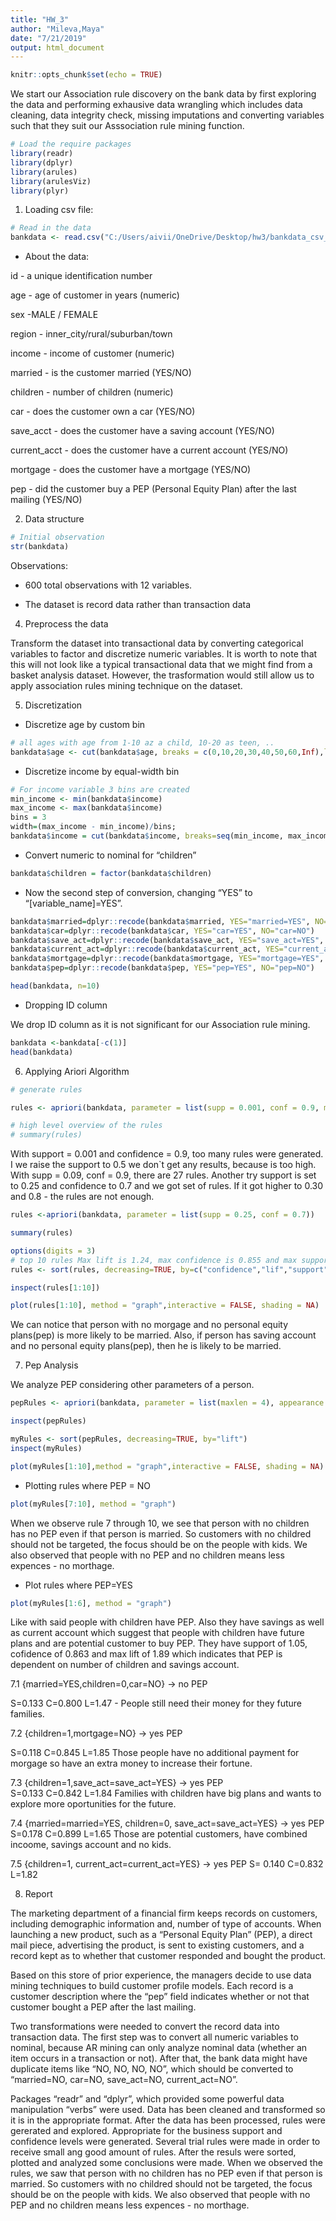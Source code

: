 ---
title: "HW_3"
author: "Mileva,Maya"
date: "7/21/2019"
output: html_document
---

```{r setup, include=FALSE}
knitr::opts_chunk$set(echo = TRUE)
```
We start our Association rule discovery on the bank data by first exploring the data and performing exhausive data wrangling which includes data cleaning, data integrity check, missing imputations and converting variables such that they suit our Asssociation rule mining function.

```{r include=FALSE, echo=FALSE}
# Load the require packages
library(readr)
library(dplyr)
library(arules)
library(arulesViz)
library(plyr)
```
1. Loading csv file:
```{r}
# Read in the data 
bankdata <- read.csv("C:/Users/aivii/OneDrive/Desktop/hw3/bankdata_csv_all.csv")
```
* About the data:

id - 	a unique identification number

age - age of customer in years (numeric)

sex -MALE / FEMALE

region - inner_city/rural/suburban/town

income - income of customer (numeric)

married - is the customer married (YES/NO)

children - number of children (numeric)

car - does the customer own a car (YES/NO)

save_acct - does the customer have a saving account (YES/NO)

current_acct - does the customer have a current account (YES/NO)

mortgage - does the customer have a mortgage (YES/NO)

pep - did the customer buy a PEP (Personal Equity Plan) after the last mailing (YES/NO)

2. Data structure
```{r}
# Initial observation
str(bankdata)
```
Observations:

* 600 total observations with 12 variables.

* The dataset is record data rather than transaction data 

4. Preprocess the data 

Transform the dataset into transactional data by converting categorical variables to factor and discretize numeric variables. It is worth to note that this will not look like a typical transactional data that we might find from a basket analysis dataset. However, the trasformation would still allow us to apply association rules mining technique on the dataset.


5. Discretization

* Discretize age by custom bin
```{r}
# all ages with age from 1-10 az a child, 10-20 as teen, ..
bankdata$age <- cut(bankdata$age, breaks = c(0,10,20,30,40,50,60,Inf),labels=c("child","teens","twenties","thirties","fourties","fifties","old"))
```

* Discretize income by equal-width bin

```{r}
# For income variable 3 bins are created 
min_income <- min(bankdata$income)
max_income <- max(bankdata$income)
bins = 3 
width=(max_income - min_income)/bins;
bankdata$income = cut(bankdata$income, breaks=seq(min_income, max_income, width))
```

* Convert numeric to nominal for "children"

```{r}
bankdata$children = factor(bankdata$children)
```

* Now the second step of conversion, changing "YES" to "[variable_name]=YES".

```{r}
bankdata$married=dplyr::recode(bankdata$married, YES="married=YES", NO="married=NO")
bankdata$car=dplyr::recode(bankdata$car, YES="car=YES", NO="car=NO")
bankdata$save_act=dplyr::recode(bankdata$save_act, YES="save_act=YES", NO="save_act=NO")
bankdata$current_act=dplyr::recode(bankdata$current_act, YES="current_act=YES", NO="current_act=NO")
bankdata$mortgage=dplyr::recode(bankdata$mortgage, YES="mortgage=YES", NO="mortgage=NO")
bankdata$pep=dplyr::recode(bankdata$pep, YES="pep=YES", NO="pep=NO")

head(bankdata, n=10)
```

* Dropping ID column

We drop ID column as it is not significant for our Association rule mining.
```{r}
bankdata <-bankdata[-c(1)]
head(bankdata)
```
6. Applying Ariori Algorithm

```{r}
# generate rules
```


```{r}
rules <- apriori(bankdata, parameter = list(supp = 0.001, conf = 0.9, maxlen = 3))

# high level overview of the rules
# summary(rules)
```
 With support = 0.001 and confidence = 0.9, too many rules were generated. I we raise the support to 0.5 we don`t get any results, because is too high. With supp = 0.09, conf = 0.9, there are 27 rules. Another try support is set to 0.25 and confidence to 0.7 and we got set of rules. If it got higher to 0.30 and 0.8 - the rules are not enough.
 
```{r}
rules <-apriori(bankdata, parameter = list(supp = 0.25, conf = 0.7))
```


```{r}
summary(rules)
```
```{r}
options(digits = 3)
# top 10 rules Max lift is 1.24, max confidence is 0.855 and max support is 0.285
rules <- sort(rules, decreasing=TRUE, by=c("confidence","lif","support"))
```
```{r}
inspect(rules[1:10])
```
 
```{r}
plot(rules[1:10], method = "graph",interactive = FALSE, shading = NA) 
```

We can notice that person with no morgage and no personal equity plans(pep) is more likely to be married. Also, if person has saving account and no personal equity plans(pep), then he is likely to be married.

7. Pep Analysis 

We analyze PEP considering other parameters of a person.
```{r}
pepRules <- apriori(bankdata, parameter = list(maxlen = 4), appearance = list(rhs=c("pep=pep=YES","pep=pep=NO")))
```
```{r}
inspect(pepRules)
```
```{r}
myRules <- sort(pepRules, decreasing=TRUE, by="lift")
inspect(myRules)
```
```{r}
plot(myRules[1:10],method = "graph",interactive = FALSE, shading = NA)
```

* Plotting rules where PEP = NO

```{r}
plot(myRules[7:10], method = "graph")
```
When we observe rule 7 through 10, we see that person with no children has no PEP even if that person is married. So customers with no childred should not be targeted, the focus should be on the people with kids. We also observed that people with no PEP and no children means less expences - no morthage.

* Plot rules where PEP=YES

```{r}
plot(myRules[1:6], method = "graph")
```

Like with said people with children have PEP. Also they have savings as well as current account which suggest that people with children have future plans and are potential customer to buy PEP.  They have support of 1.05, cofidence of 0.863 and max lift  of 1.89 which indicates that PEP is dependent on number of children and savings account.

7.1 {married=YES,children=0,car=NO} -> no PEP

S=0.133	C=0.800	L=1.47 - People still need their money for they future families.

7.2 {children=1,mortgage=NO} -> yes PEP

S=0.118 C=0.845 L=1.85 Those people have no additional payment for morgage so have an extra money to increase their fortune.

7.3 {children=1,save_act=save_act=YES} -> yes PEP                                                                
S=0.133 C=0.842 L=1.84  Families with children have big plans and wants to explore more oportunities for the future.

7.4 {married=married=YES, children=0, save_act=save_act=YES} -> yes PEP                                                                   
S=0.178  C=0.899  L=1.65   Those are potential customers, have combined incoome, savings account and no kids.

7.5 {children=1, current_act=current_act=YES} -> yes PEP                                          S= 0.140  C=0.832 L=1.82  

8. Report

The marketing department of a financial firm keeps records on customers, including
demographic information and, number of type of accounts. When launching a new product, such
as a "Personal Equity Plan" (PEP), a direct mail piece, advertising the product, is sent to existing customers, and a record kept as to whether that customer responded and bought the product.

Based on this store of prior experience, the managers decide to use data mining techniques to
build customer profile models.
Each record is a customer description where the "pep" field indicates whether or not that
customer bought a PEP after the last mailing.

Two transformations were needed to convert the record data into transaction data. The first step was to convert all numeric variables to nominal, because AR mining can only analyze nominal data (whether an item occurs in a transaction or not). After that, the bank data might have duplicate items like "NO, NO, NO, NO", which should be converted to "married=NO, car=NO, save_act=NO, current_act=NO". 

Packages "readr" and "dplyr", which provided some powerful data manipulation "verbs" were used.
Data has been cleaned and transformed so it is in the appropriate format. After the data has been processed, rules were gererated and explored. Appropriate for the business support and confidence levels were generated. Several trial rules were made in order to receive small ang good amount of rules. After the resuls were sorted, plotted and analyzed some conclusions were made. 
When we observed the rules, we saw that person with no children has no PEP even if that person is married. So customers with no childred should not be targeted, the focus should be on the people with kids. We also observed that people with no PEP and no children means less expences - no morthage.


 